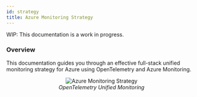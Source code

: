 ```yaml
---
id: strategy
title: Azure Monitoring Strategy
---
```


<Admonition>
WIP: This documentation is a work in progress.
</Admonition>

### Overview

This documentation guides you through an effective full-stack unified monitoring strategy for Azure using OpenTelemetry and Azure Monitoring.

<figure data-zoomable align="center">
    <img
        src="/img/docs/azure-monitoring/unified-collection.webp"
        alt="Azure Monitoring Strategy"
    />
    <figcaption>
        <i>
        OpenTelemetry Unified Monitoring 
        </i>
    </figcaption>
</figure>